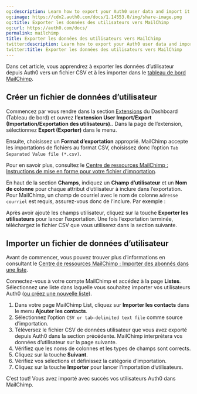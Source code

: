 ```yaml
---
og:description: Learn how to export your Auth0 user data and import it into MailChimp.
og:image: https://cdn2.auth0.com/docs/1.14553.0/img/share-image.png
og:title: Exporter les données des utilisateurs vers MailChimp
og:url: https://auth0.com/docs/
permalink: mailchimp
title: Exporter les données des utilisateurs vers MailChimp
twitter:description: Learn how to export your Auth0 user data and import it into MailChimp.
twitter:title: Exporter les données des utilisateurs vers MailChimp
---
```


Dans cet article, vous apprendrez à exporter les données d’utilisateur depuis Auth0 vers un fichier CSV et à les importer dans le [tableau de bord MailChimp](https://login.mailchimp.com/).

## Créer un fichier de données d’utilisateur

Commencez par vous rendre dans la section [Extensions](%24%7Bmanage_url%7D/#/extensions) du Dashboard (Tableau de bord) et ouvrez **l’extension User Import/Export (Importation/Exportation des utilisateurs).**. Dans la page de l’extension, sélectionnez **Export (Exporter)** dans le menu.

Ensuite, choisissez un **Format d’exportation** approprié. MailChimp accepte les importations de fichiers au format CSV, choisissez donc l’option `Tab Separated Value file (*.csv)`.

Pour en savoir plus, consultez le [Centre de ressources MailChimp : Instructions de mise en forme pour votre fichier d’importation](https://kb.mailchimp.com/lists/growth/format-guidelines-for-your-import-file).

En haut de la section **Champs**, indiquez un **Champ d’utilisateur** et un **Nom de colonne** pour chaque attribut d’utilisateur à inclure dans l’exportation. Pour MailChimp, un champ de courriel avec le nom de colonne `Adresse courriel` est requis, assurez-vous donc de l’inclure. Par exemple :



Après avoir ajouté les champs utilisateur, cliquez sur la touche **Exporter les utilisateurs** pour lancer l’exportation. Une fois l’exportation terminée, téléchargez le fichier CSV que vous utiliserez dans la section suivante.

## Importer un fichier de données d’utilisateur

Avant de commencer, vous pouvez trouver plus d’informations en consultant le [Centre de ressources MailChimp : Importer des abonnés dans une liste](https://kb.mailchimp.com/lists/growth/import-subscribers-to-a-list).

Connectez-vous à votre compte MailChimp et accédez à la page **Listes**. Sélectionnez une liste dans laquelle vous souhaitez importer vos utilisateurs Auth0 ([ou créez une nouvelle liste](https://kb.mailchimp.com/lists/growth/create-a-new-list)).

1. Dans votre page MailChimp List, cliquez sur **Importer les contacts** dans le menu **Ajouter les contacts**.
2. Sélectionnez l’option `CSV or tab-delimited text file` comme source d’importation.
3. Téléversez le fichier CSV de données utilisateur que vous avez exporté depuis Auth0 dans la section précédente. MailChimp interprétera vos données d’utilisateur sur la page suivante.
4. Vérifiez que les noms de colonnes et les types de champs sont corrects.
5. Cliquez sur la touche **Suivant**.
6. Vérifiez vos sélections et définissez la catégorie d’importation.
7. Cliquez sur la touche **Importer** pour lancer l’importation d’utilisateurs.

C’est tout! Vous avez importé avec succès vos utilisateurs Auth0 dans MailChimp.